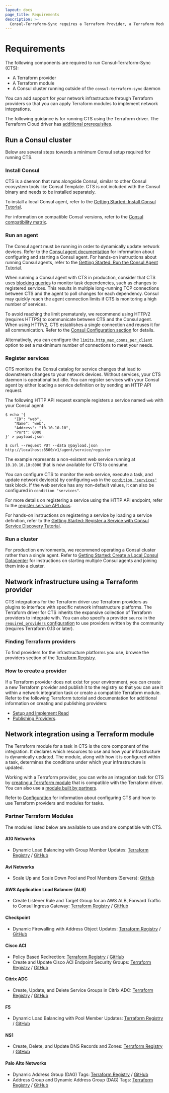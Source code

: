 ```yaml
---
layout: docs
page_title: Requirements
description: >-
  Consul-Terraform-Sync requires a Terraform Provider, a Terraform Module, and a running Consul cluster outside of the `consul-terraform-sync` daemon.
---
```


# Requirements

The following components are required to run Consul-Terraform-Sync (CTS):

- A Terraform provider
- A Terraform module
- A Consul cluster running outside of the `consul-terraform-sync` daemon

You can add support for your network infrastructure through Terraform providers so that you can apply Terraform modules to implement network integrations.

The following guidance is for running CTS using the Terraform driver. The Terraform Cloud driver<EnterpriseAlert inline /> has [additional prerequisites](/docs/nia/network-drivers/terraform-cloud#setting-up-terraform-cloud-driver).

## Run a Consul cluster

Below are several steps towards a minimum Consul setup required for running CTS.

### Install Consul

CTS is a daemon that runs alongside Consul, similar to other Consul ecosystem tools like Consul Template. CTS is not included with the Consul binary and needs to be installed separately.

To install a local Consul agent, refer to the [Getting Started: Install Consul Tutorial](https://learn.hashicorp.com/tutorials/consul/get-started-install).

For information on compatible Consul versions, refer to the [Consul compatibility matrix](/docs/nia/compatibility#consul).

### Run an agent

The Consul agent must be running in order to dynamically update network devices. Refer to the [Consul agent documentation](/docs/agent/index) for information about configuring and starting a Consul agent. For hands-on instructions about running Consul agents, refer to the [Getting Started: Run the Consul Agent Tutorial](https://learn.hashicorp.com/tutorials/consul/get-started-agent?in=consul/getting-started).

When running a Consul agent with CTS in production, consider that CTS uses [blocking queries](/api-docs/features/blocking) to monitor task dependencies, such as changes to registered services. This  results in multiple long-running TCP connections between CTS and the agent to poll changes for each dependency. Consul may quickly reach the agent connection limits if CTS is monitoring a high number of services.

To avoid reaching the limit prematurely, we recommend using HTTP/2 (requires HTTPS) to communicate between CTS and the Consul agent. When using HTTP/2, CTS establishes a single connection and reuses it for all communication. Refer to the [Consul Configuration section](/docs/nia/configuration#consul) for details. 

Alternatively, you can configure the [`limits.http_max_conns_per_client`](/docs/agent/config/config-files#http_max_conns_per_client) option to set a maximimum number of connections to meet your needs. 

### Register services

CTS monitors the Consul catalog for service changes that lead to downstream changes to your network devices. Without services, your CTS daemon is operational but idle. You can register services with your Consul agent by either loading a service definition or by sending an HTTP API request.

The following HTTP API request example registers a service named `web` with your Consul agent: 

```shell-session
$ echo '{
    "ID": "web",
    "Name": "web",
    "Address": "10.10.10.10",
    "Port": 8000
}' > payload.json

$ curl --request PUT --data @payload.json http://localhost:8500/v1/agent/service/register
```

The example represents a non-existent web service running at `10.10.10.10:8000` that is now available for CTS to consume. 

You can configure CTS to monitor the web service, execute a task, and update network device(s) by configuring `web` in the [`condition "services"`](/docs/nia/configuration#services-condition) task block. If the web service has any non-default values, it can also be configured in `condition "services"`.

For more details on registering a service using the HTTP API endpoint, refer to the [register service API docs](/api-docs/agent/service#register-service).

For hands-on instructions on registering a service by loading a service definition, refer to the [Getting Started: Register a Service with Consul Service Discovery Tutorial](https://learn.hashicorp.com/tutorials/consul/get-started-service-discovery?in=consul/getting-started).

### Run a cluster

For production environments, we recommend operating a Consul cluster rather than a single agent. Refer to [Getting Started: Create a Local Consul Datacenter](https://learn.hashicorp.com/tutorials/consul/get-started-create-datacenter?in=consul/getting-started) for instructions on starting multiple Consul agents and joining them into a cluster.

## Network infrastructure using a Terraform provider

CTS integrations for the Terraform driver use Terraform providers as plugins to interface with specific network infrastructure platforms. The Terraform driver for CTS inherits the expansive collection of Terraform providers to integrate with. You can also specify a provider `source` in the [`required_providers` configuration](https://www.terraform.io/language/providers/requirements#requiring-providers) to use providers written by the community (requires Terraform 0.13 or later).

### Finding Terraform providers

To find providers for the infrastructure platforms you use, browse the providers section of the [Terraform Registry](https://registry.terraform.io/browse/providers).

### How to create a provider

If a Terraform provider does not exist for your environment, you can create a new Terraform provider and publish it to the registry so that you can use it within a network integration task or create a compatible Terraform module. Refer to the following Terraform tutorial and documentation for additional information on creating and publishing providers:

- [Setup and Implement Read](https://learn.hashicorp.com/tutorials/terraform/provider-setup) 
- [Publishing Providers](https://www.terraform.io/registry/providers/publishing). 

## Network integration using a Terraform module

The Terraform module for a task in CTS is the core component of the integration. It declares which resources to use and how your infrastructure is dynamically updated. The module, along with how it is configured within a task, determines the conditions under which your infrastructure is updated.

Working with a Terraform provider, you can write an integration task for CTS by [creating a Terraform module](/docs/nia/terraform-modules) that is compatible with the Terraform driver. You can also use a [module built by partners](#partner-terraform-modules).

Refer to [Configuration](/docs/nia/configuration) for information about configuring CTS and how to use Terraform providers and modules for tasks.

### Partner Terraform Modules

The modules listed below are available to use and are compatible with CTS.

#### A10 Networks

- Dynamic Load Balancing with Group Member Updates: [Terraform Registry](https://registry.terraform.io/modules/a10networks/service-group-sync-nia/thunder/latest) / [GitHub](https://github.com/a10networks/terraform-thunder-service-group-sync-nia)

#### Avi Networks

- Scale Up and Scale Down Pool and Pool Members (Servers): [GitHub](https://github.com/vmware/terraform-provider-avi/tree/20.1.5/modules/nia/pool)

#### AWS Application Load Balancer (ALB)

- Create Listener Rule and Target Group for an AWS ALB, Forward Traffic to Consul Ingress Gateway: [Terraform Registry](https://registry.terraform.io/modules/aws-quickstart/cts-alb_listener-nia/hashicorp/latest) / [GitHub](https://github.com/aws-quickstart/terraform-hashicorp-cts-alb_listener-nia)

#### Checkpoint

- Dynamic Firewalling with Address Object Updates: [Terraform Registry](https://registry.terraform.io/modules/CheckPointSW/dynobj-nia/checkpoint/latest) / [GitHub](https://github.com/CheckPointSW/terraform-checkpoint-dynobj-nia)

#### Cisco ACI

- Policy Based Redirection: [Terraform Registry](https://registry.terraform.io/modules/CiscoDevNet/autoscaling-nia/aci/latest) / [GitHub](https://github.com/CiscoDevNet/terraform-aci-autoscaling-nia)
- Create and Update Cisco ACI Endpoint Security Groups: [Terraform Registry](https://registry.terraform.io/modules/CiscoDevNet/esg-nia/aci/latest) / [GitHub](https://github.com/CiscoDevNet/terraform-aci-esg-nia)

#### Citrix ADC

- Create, Update, and Delete Service Groups in Citrix ADC: [Terraform Registry](https://registry.terraform.io/modules/citrix/servicegroup-consul-sync-nia/citrixadc/latest) / [GitHub](https://github.com/citrix/terraform-citrixadc-servicegroup-consul-sync-nia)

#### F5

- Dynamic Load Balancing with Pool Member Updates: [Terraform Registry](https://registry.terraform.io/modules/f5devcentral/app-consul-sync-nia/bigip/latest) / [GitHub](https://github.com/f5devcentral/terraform-bigip-app-consul-sync-nia)

#### NS1

- Create, Delete, and Update DNS Records and Zones: [Terraform Registry](https://registry.terraform.io/modules/ns1-terraform/record-sync-nia/ns1/latest) / [GitHub](https://github.com/ns1-terraform/terraform-ns1-record-sync-nia)

#### Palo Alto Networks

- Dynamic Address Group (DAG) Tags: [Terraform Registry](https://registry.terraform.io/modules/PaloAltoNetworks/dag-nia/panos/latest) / [GitHub](https://github.com/PaloAltoNetworks/terraform-panos-dag-nia)
- Address Group and Dynamic Address Group (DAG) Tags: [Terraform Registry](https://registry.terraform.io/modules/PaloAltoNetworks/ag-dag-nia/panos/latest) / [GitHub](https://github.com/PaloAltoNetworks/terraform-panos-ag-dag-nia)
